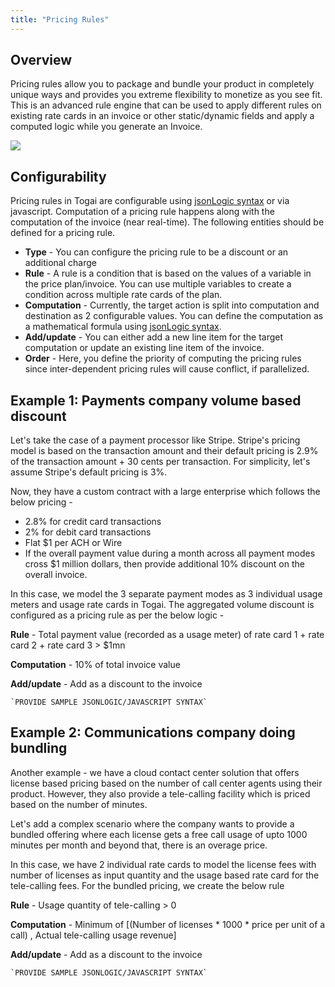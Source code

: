 ```yaml
---
title: "Pricing Rules"
---
```


## Overview
Pricing rules allow you to package and bundle your product in completely unique ways and provides you extreme flexibility to monetize as you see fit. This is an advanced rule engine that can be used to apply different rules on existing rate cards in an invoice or other static/dynamic fields and apply a computed logic while you generate an Invoice.


<Frame caption="Configurability of pricing rules">
  <img src="/docs/images/pricing-rule-configurability.png" />
</Frame>


## Configurability

Pricing rules in Togai are configurable using [jsonLogic syntax](https://jsonlogic.com/) or via javascript. Computation of a pricing rule happens along with the computation of the invoice (near real-time). The following entities should be defined for a pricing rule.

* **Type** - You can configure the pricing rule to be a discount or an additional charge
* **Rule** - A rule is a condition that is based on the values of a variable in the price plan/invoice. You can use multiple variables to create a condition across multiple rate cards of the plan.
* **Computation** - Currently, the target action is split into computation and destination as 2 configurable values. You can define the computation as a mathematical formula using [jsonLogic syntax](https://jsonlogic.com/).
* **Add/update** - You can either add a new line item for the target computation or update an existing line item of the invoice.
* **Order** - Here, you define the priority of computing the pricing rules since inter-dependent pricing rules will cause conflict, if parallelized.

## Example 1: Payments company volume based discount

Let's take the case of a payment processor like Stripe. Stripe's pricing model is based on the transaction amount and their default pricing is 2.9% of the transaction amount + 30 cents per transaction. For simplicity, let's assume Stripe's default pricing is 3%.

Now, they have a custom contract with a large enterprise which follows the below pricing - 

* 2.8% for credit card transactions
* 2% for debit card transactions
* Flat $1 per ACH or Wire
* If the overall payment value during a month across all payment modes cross $1 million dollars, then provide additional 10% discount on the overall invoice.

In this case, we model the 3 separate payment modes as 3 individual usage meters and usage rate cards in Togai. The aggregated volume discount is configured as a pricing rule as per the below logic - 

**Rule** - Total payment value (recorded as a usage meter) of rate card 1 + rate card 2 + rate card 3 > $1mn

**Computation** - 10% of total invoice value

**Add/update** - Add as a discount to the invoice

```
`PROVIDE SAMPLE JSONLOGIC/JAVASCRIPT SYNTAX`
```

## Example 2: Communications company doing bundling

Another example - we have a cloud contact center solution that offers license based pricing based on the number of call center agents using their product. However, they also provide a tele-calling facility which is priced based on the number of minutes. 

Let's add a complex scenario where the company wants to provide a bundled offering where each license gets a free call usage of upto 1000 minutes per month and beyond that, there is an overage price.

In this case, we have 2 individual rate cards to model the license fees with number of licenses as input quantity and the usage based rate card for the tele-calling fees. For the bundled pricing, we create the below rule

**Rule** - Usage quantity of tele-calling > 0

**Computation** - Minimum of [(Number of licenses * 1000 * price per unit of a call) , Actual tele-calling usage revenue]

**Add/update** - Add as a discount to the invoice

```
`PROVIDE SAMPLE JSONLOGIC/JAVASCRIPT SYNTAX`
```